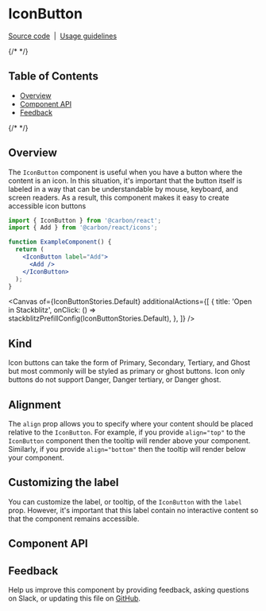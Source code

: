 

<Meta isTemplate />

# IconButton

[Source code](https://github.com/carbon-design-system/carbon/tree/main/packages/react/src/components/IconButton)
&nbsp;|&nbsp;
[Usage guidelines](https://www.carbondesignsystem.com/components/button/usage)

{/* <!-- START doctoc generated TOC please keep comment here to allow auto update --> <!-- DON'T EDIT THIS SECTION, INSTEAD RE-RUN doctoc TO UPDATE --> */}

## Table of Contents

- [Overview](#overview)
- [Component API](#component-api)
- [Feedback](#feedback)

{/* <!-- END doctoc generated TOC please keep comment here to allow auto update --> */}

## Overview

The `IconButton` component is useful when you have a button where the content is
an icon. In this situation, it's important that the button itself is labeled in
a way that can be understandable by mouse, keyboard, and screen readers. As a
result, this component makes it easy to create accessible icon buttons

```jsx
import { IconButton } from '@carbon/react';
import { Add } from '@carbon/react/icons';

function ExampleComponent() {
  return (
    <IconButton label="Add">
      <Add />
    </IconButton>
  );
}
```
<Canvas
  of={IconButtonStories.Default}
  additionalActions={[
    {
      title: 'Open in Stackblitz',
      onClick: () => stackblitzPrefillConfig(IconButtonStories.Default),
    },
  ]}
/>

## Kind

Icon buttons can take the form of Primary, Secondary, Tertiary, and Ghost but
most commonly will be styled as primary or ghost buttons. Icon only buttons do
not support Danger, Danger tertiary, or Danger ghost.

## Alignment

The `align` prop allows you to specify where your content should be placed
relative to the `IconButton`. For example, if you provide `align="top"` to the
`IconButton` component then the tooltip will render above your component.
Similarly, if you provide `align="bottom"` then the tooltip will render below
your component.

## Customizing the label

You can customize the label, or tooltip, of the `IconButton` with the `label`
prop. However, it's important that this label contain no interactive content so
that the component remains accessible.

## Component API

<ArgTypes />

## Feedback

Help us improve this component by providing feedback, asking questions on Slack,
or updating this file on
[GitHub](https://github.com/carbon-design-system/carbon/edit/main/packages/react/src/components/IconButton/IconButton.mdx).
